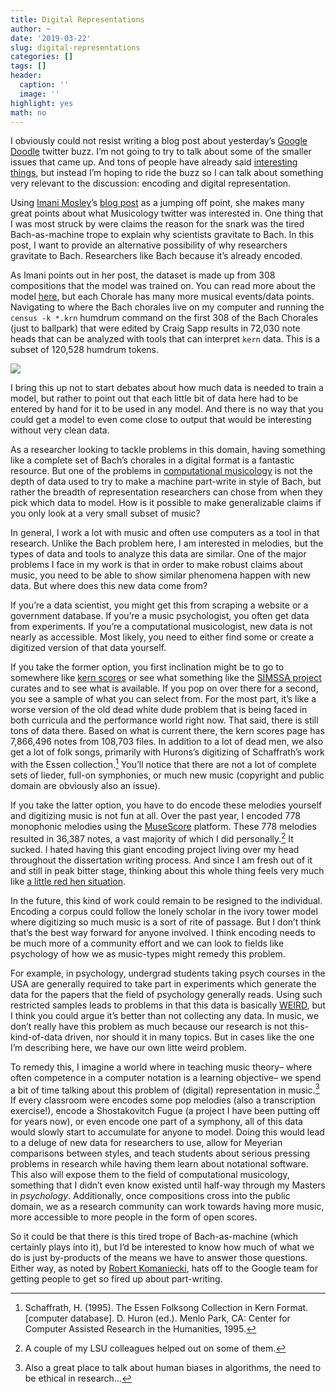 ```yaml
---
title: Digital Representations
author: ~
date: '2019-03-22'
slug: digital-representations
categories: []
tags: []
header:
  caption: ''
  image: ''
highlight: yes
math: no
---
```


I obviously could not resist writing a blog post about yesterday's [Google Doodle](https://www.google.com/doodles/celebrating-johann-sebastian-bach) twitter buzz.
I'm not going to try to talk about some of the smaller issues that came up.
And tons of people have already said [interesting things](https://medium.com/@tompkinsguitar/googles-bach-ai-a-machine-learning-scientist-with-a-phd-in-music-theory-reacts-68d055f2461d?fbclid=IwAR1CuMvjwoAC1o0EPfBU5pa2mglRKp5BLcHpydh82HxHNktosxA3Ns7QgAg), but instead I'm hoping to ride the buzz so I can talk about something very relevant to the discussion: encoding and digital representation.

Using [Imani Mosley](https://twitter.com/imanimosley)'s [blog post](http://www.imanimosley.com/humanistmachines/2019/3/21/breaking-the-doodle) as a jumping off point, she makes many great points about what Musicology twitter was interested in.
One thing that I was most struck by were claims the reason for the snark was the tired Bach-as-machine trope to explain why scientists gravitate to Bach.
In this post, I want to provide an alternative possibility of why researchers gravitate to Bach.
Researchers like Bach because it's already encoded.

As Imani points out in her post, the dataset is made up from 308 compositions that the model was trained on.
You can read more about the model [here](https://magenta.tensorflow.org/coconet), but each Chorale has many more musical events/data points.
Navigating to where the Bach chorales live on my computer and running the ```census -k *.krn``` humdrum command on the first 308 of the Bach Chorales (just to ballpark) that were edited by Craig Sapp results in 72,030 note heads that can be analyzed with tools that can interpret ```kern``` data.
This is a subset of 120,528 humdrum tokens.

![](/img/digrep/kern1.png)

I bring this up not to start debates about how much data is needed to train a model, but rather to point out that each little bit of data here had to be entered by hand for it to be used in any model.
And there is no way that you could get a model to even come close to output that would be interesting without very clean data. 

As a researcher looking to tackle problems in this domain, having something like a complete set of Bach's chorales in a digital format is a fantastic resource.
But one of the problems in [computational musicology](https://en.wikipedia.org/wiki/Computational_musicology) is not the depth of data used to try to make a machine part-write in style of Bach, but rather the breadth of representation researchers can chose from when they pick which data to model.
How is it possible to make generalizable claims if you only look at a very small subset of music?

In general, I work a lot with music and often use computers as a tool in that research.
Unlike the Bach problem here, I am interested in melodies, but the types of data and tools to analyze this data are similar.
One of the major problems I face in my work is that in order to make robust claims about music, you need to be able to show similar phenomena happen with new data.
But where does this new data come from?

If you're a data scientist, you might get this from scraping a website or a government database.
If you're a music psychologist, you often get data from experiments.
If you're a computational musicologist, new data is not nearly as accessible.
Most likely, you need to either find some or create a digitized version of that data yourself.

If you take the former option, you first inclination might be to go to somewhere like [kern scores](http://kern.ccarh.org/) or see what something like the [SIMSSA project](https://simssa.ca/) curates and to see what is available.
If you pop on over there for a second, you see a sample of what you can select from.
For the most part, it's like a worse version of the old dead white dude problem that is being faced in both curricula and the performance world right now.
That said, there is still tons of data there. 
Based on what is current there, the kern scores page has 7,866,496 notes from 108,703 files.
In addition to a lot of dead men, we also get a lot of folk songs, primarily with Hurons's digitizing of Schaffrath's work with the Essen collection.^[Schaffrath, H. (1995). The Essen Folksong Collection in Kern Format. [computer database]. D. Huron (ed.). Menlo Park, CA: Center for Computer Assisted Research in the Humanities, 1995.]
You'll notice that there are not a lot of complete sets of lieder, full-on symphonies, or much new music (copyright and public domain are obviously also an issue).

If you take the latter option, you have to do encode these melodies yourself and digitizing music is not fun at all.
Over the past year, I encoded 778 monophonic melodies using the [MuseScore](https://musescore.org/en) platform.
These 778 melodies resulted in 36,387 notes, a vast majority of which I did personally.^[A couple of my LSU colleagues helped out on some of them.]
It sucked.
I hated having this giant encoding project living over my head throughout the dissertation writing process.
And since I am fresh out of it and still in peak bitter stage, thinking about this whole thing feels very much like [a little red hen situation](https://en.wikipedia.org/wiki/The_Little_Red_Hen).

In the future, this kind of work could remain to be resigned to the individual.
Encoding a corpus could follow the lonely scholar in the ivory tower model where digitizing so much music is a sort of rite of passage.
But I don't think that's the best way forward for anyone involved.
I think encoding needs to be much more of a community effort and we can look to fields like psychology of how we as music-types might remedy this problem.

For example, in psychology, undergrad students taking psych courses in the USA are generally required to take part in experiments which generate the data for the papers that the field of psychology generally reads. 
Using such restricted samples leads to problems in that this data is basically [WEIRD](https://slate.com/technology/2013/05/weird-psychology-social-science-researchers-rely-too-much-on-western-college-students.html), but I think you could argue it's better than not collecting any data.
In music, we don't really have this problem as much because our research is not this-kind-of-data driven, nor should it in many topics.
But in cases like the one I'm describing here, we have our own litte weird problem. 

To remedy this, I imagine a world where in teaching music theory-- where often competence in a computer notation is a learning objective-- we spend a bit of time talking about this problem of (digital) representation in music.^[Also a great place to talk about human biases in algorithms, the need to be ethical in research...]
If every classroom were encodes some pop melodies (also a transcription exercise!), encode a Shostakovitch Fugue (a project I have been putting off for years now), or even encode one part of a symphony, all of this data would slowly start to accumulate for anyone to model.
Doing this would lead to a deluge of new data for researchers to use, allow for Meyerian comparisons between styles, and teach students about serious pressing problems in research while having them learn about notational software.
This also will expose them to the field of computational musicology, something that I didn't even know existed until half-way through my Masters in _psychology_. 
Additionally, once compositions cross into the public domain, we as a research community can work towards having more music, more accessible to more people in the form of open scores.

So it could be that there is this tired trope of Bach-as-machine (which certainly plays into it), but I'd be interested to know how much of what we do is just by-products of the means we have to answer those questions.
Either way, as noted by [Robert Komaniecki](https://twitter.com/Komaniecki_R/status/1108825660653473792), hats off to the Google team for getting people to get so fired up about part-writing.